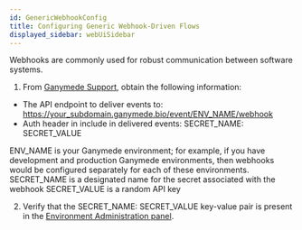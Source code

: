 ```yaml
---
id: GenericWebhookConfig
title: Configuring Generic Webhook-Driven Flows
displayed_sidebar: webUiSidebar
---
```


Webhooks are commonly used for robust communication between software systems.

1. From [Ganymede Support](../Support.mdx), obtain the following information:

- The API endpoint to deliver events to: https://your_subdomain.ganymede.bio/event/ENV_NAME/webhook
- Auth header in include in delivered events: SECRET_NAME: SECRET_VALUE

ENV_NAME is your Ganymede environment; for example, if you have development and production Ganymede environments, then webhooks would be configured separately for each of these environments.
SECRET_NAME is a designated name for the secret associated with the webhook
SECRET_VALUE is a random API key

2. Verify that the SECRET_NAME: SECRET_VALUE key-value pair is present in the [Environment Administration panel](../AdminControls.mdx).

